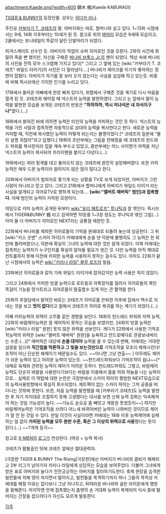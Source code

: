 attachment:Kaede.png?width=600
鏑木 楓(Kaede KABURAGI)

[[TIGER & BUNNY]]의 등장인물. 성우는 [[히다카 리나]].

주인공 [[카부라기 T. 코테츠]]의 딸. 아버지와는 따로, 할머니와 살고 있다. 1~13화 시점에서는 9세, 14화 이후부터는 10세가 된 듯. 참고로 위의 [[벼머리]] 모습은 9세때 모습이고, 2쿨에서는 포니테일이 똑같이 달린 단발머리가 되었다.

피겨스케이트 선수인 듯. 아버지의 직업이 슈퍼 히어로인 것을 모른다. 2화의 사건에 휘말려 죽을 뻔 했지만, 자신을 구해준 [[버나비 브룩스 Jr.]]의 팬이 되었다. 책상 속에 버나비의 사진을 잔뜩 모아 스크랩해 가지고 있다[* 그리고 그 옆에 있는 [wiki:"카부라기 T. 코테츠" 와일드 타이거]의 사진은 다 잘라냈다….] 버나비가 제이크를 이기자 좋아하는 장면이 잡혔다. 아버지가 자기를 잘 보러 오지 않는다는 사실을 섭섭해 하고 있는듯. 비중에 비해 픽시브에선 기이한 인기를 누리고 있다. 

17화에서 돌아온 아빠에게 한창 삐져 있다가, 위험에서 구해준 것을 계기로 다시 마음을 열게 된 듯. 코테츠와 헤어질 때 넥스트의 능력을 발현하였다. 그리고 눈 앞에서 딸이 능력을 발현한 모습을 보게된 코테츠의 반응은 '''"하하하하, 역시 저녀석은 내 자식이구나"'''였다.(…)

18화에서 밝혀진 바에 의하면 능력은 타인의 능력을 카피하는 것인 듯 하다. 넥스트의 능력을 가진 사람과 접촉하면 자동적으로 상대의 능력을 복사한다고 한다. 새로운 능력을 카피할 때, 직전에 복사했던 능력이 어떻게 되는지는 불명이었다.[* 코테츠의 질문에 "몰라 설명 귀찮아"라고 답했다.] 18화의 초반부에는 그림을 전해줬을 때 코테츠의 헌드레드 파워를 복사한지라 집을 계속 부수고 있었고, 중반부에는 어느 사이엔가 자력을 지닌 넥스트의 능력이 복사되어 프라이팬을 붙이고 다녔다.(…)

19화에서는 여러 핑계를 대고 돌아오지 않는 코테츠에 완전히 실망해버렸다. 또한 카피능력은 매우 드문 능력이라 알려지지 않은 점이 많다고 한다.

20화에서 아버지가 범죄자로 쫓기게 되는 상황을 TV로 보게 되었지만, 아버지가 그런 사람이 아니라고 믿고 있다. 그리고 21화에서 할머니에게 아버지가 와일드 타이거 라는 사실을 알게되고 히어로TV로 향하게 되는데…. '''[wiki:"앨버트 매버릭" 범인]과 접촉했다'''. 이때 범인의 능력이 카피된 모양이다.

여담으로 카피 능력이 공개된 뒤부터 [[wiki:"유리 페트로프" 루나틱]]과 잘 엮인다. 픽시브에서 TIGER&BUNNY 楓 라고 검색하면 10장중 1~3장 정도는 루나틱과 엮인 그림(…) 아마 둘 다 아버지가 히어로인 NEXT라는 공통점 때문인 듯. 

22화에서 버나비를 제외한 히어로들의 기억을 원래대로 되돌려 놓는데 성공한다. 그 뒤 [wiki:"키스 굿맨" 스카이 하이]가 카에데에게 손을 댄 덕분에 불행히도 그 능력은 한 회만에 풀려버렸으나, 덕분에 확실히 그녀의 능력에 대한 것은 알게 되었다. 이제 카에데는 접촉하는 능력자가 누구인지를 확실히 알아둘 필요가 생긴 것. 다만 능력을 아직 제대로 컨트롤하지 못해 이전에 카피한 능력을 사용하지 못하는 걸수도 있다. 아마도 22화가 끝난 시점에서의 능력은 [[wiki:"카리나 라일" 블루 로즈]]의 얼음.

23화에선 히어로들과 같이 가짜 와일드 타이거에 잡혀갔지만 능력 사용은 하지 않았다.

그리고 24화에서 카피한 빙결 능력으로 로트윙과 자폭장치를 얼려서 히어로들의 폭탄 목걸이 기능을 망가트리고 히어로들이 탈출할수 있게 하는 큰 활약을 한다.

25화의 후일담에서 밝혀진 바로는 코테츠가 히어로를 은퇴한 이후에 집에서 백수로 지내는 것을 보고 '''멋이 없다'''라고 말해서 코테츠가 히어로 복귀를 하는 계기가 되었다.(…)

어째 카피능력의 위력이 고무줄 같은 경향을 보인다. 18화의 헌드레드 파워와 자력 능력, 22화의 바람제어능력은 잘 제어하지 못하는 모습을 보였지만, 24화의 빙결 능력은 [wiki:"카리나 라일" 원판] 못지 않은 위력을 선보인다. 게다가 22화에서 사용한 기억조작능력의 위력은 [wiki:"앨버트 매버릭" 원판]을 능욕하고 안드로메다로 관광보내버리는 수준.(...)[* 매버릭은 대상에 '''손을 대어야''' 능력을 쓸 수 있는데 반해, 카에데는 거대한 섬광을 일으켜 '''직간접을 막론하고 그 빛을 보는것만으로''' 기억조작을 모조리 해제시킨다! 조작이 아닌 단순한 해제이기 때문일수도 있다. ~~아니면 그냥 연출~~ ] 아무래도 제어가 쉬운 능력이 있고 어려운 능력이 있는듯. ~~헌드레드파워보다 기억조작이 쉽냐~~[* 대체로 육체와 관련된 능력이 제어가 어려운 듯하다. 헌드레드파워도 그렇고, 바람제어능력도 단순히 바람을 사용한다기보다는 바람을 이용해서 몸을 띄워 하늘을 나는 능력이므로... 실제로 이 떡밥에 대한 논란은 극장판에서 스카이 하이의 평범한 NEXT모습으로의 능력사용방향에서 확실히 회수되었다. 제트팩이 없는 스카이 하이는 그저 공중을 떠다니는 것밖에 못한다. 또한, 처음 능력을 발현했을 때 [카부라기 코테츠]도 능력을 발현한 후 자기 의지대로 조절하지 못해 고생했다는 대사를 보면 신체 능력 강화는 익숙해져야 하는 것일 가능성이 높다. ~~기뉴도 손오공 몸 빼앗고 계왕권 못썼듯이~~]
하지만 바람제어능력은 기억조작을 쓰려다 어느새 바뀌어버린 능력이 나와버린 것이므로 제어가 잘 안 된 것일 수 있다. 만일 이것이 사실이라면 카에데는 18화 이후 능력제어에 실패하는 일 없이 '''카피된 능력을 모두 원판 수준, 혹은 그 이상의 위력으로 사용'''했다는 뜻이 된다.(...) ~~?개캐 등극~~

참고로 [[X-MEN]]의 [[로그]]가 연상된다. (여성 + 능력 복사)

코테츠가 팔불출인 탓에 코테츠 앞에선 절대권력자. 

[극장판 TIGER & BUNNY The Rising|극장판]에선 아버지가 버나비와 콤비가 해체되고 2부 리그가 날아가자 카리나 라일에게 상담하는 모습을 보여주었다. 더불어 그녀에게 받은 표로 아버지와 놀다가 전전긍긍하는 아버지를 질타하기도한다. 축제 현장을 습격한 빌런들에 의해 땅이 꺼지면서 떨어지고, 빌런들을 목격하기까지 하나 그들의 목적상 카에데를 해칠 이유는 없다보니 그냥 지나치고, 뒤따라온 바나비와 골든 라이온에게 행방을 말해준다. 마지막엔 언제 접촉했는지 춉맨의 손 거대화 능력이 복제되어 식사 중에 떨어지는 간장을 잡으려다가 자신도 모르게 발동한다.

[[각주]]
